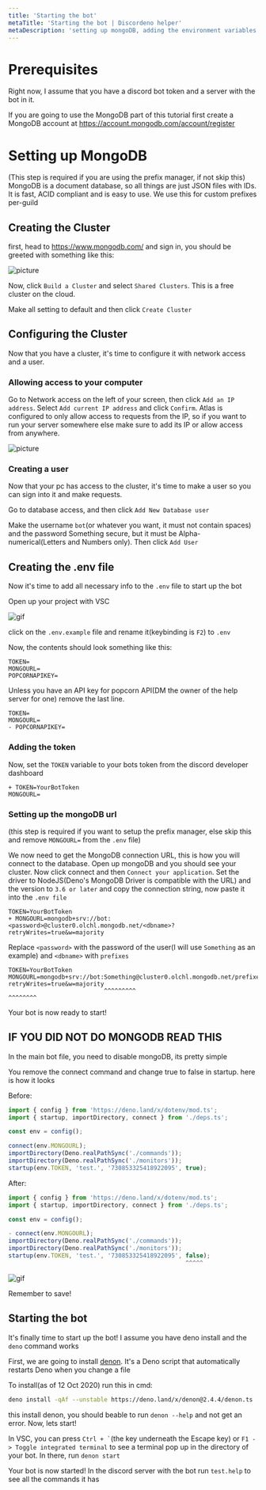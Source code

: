 ```yaml
---
title: 'Starting the bot'
metaTitle: 'Starting the bot | Discordeno helper'
metaDescription: 'setting up mongoDB, adding the environment variables and starting up the bot'
---
```


# Prerequisites

Right now, I assume that you have a discord bot token and a server with the bot in it.

If you are going to use the MongoDB part of this tutorial first create a MongoDB account at <https://account.mongodb.com/account/register>

# Setting up MongoDB

(This step is required if you are using the prefix manager, if not skip this)
MongoDB is a document database, so all things are just JSON files with IDs. It is fast, ACID compliant and is easy to use. We use this for custom prefixes per-guild

## Creating the Cluster

first, head to <https://www.mongodb.com/> and sign in, you should be greeted with something like this:

![picture](https://i.imgur.com/ioRzgnZ.png)

Now, click `Build a Cluster` and select `Shared Clusters`. This is a free cluster on the cloud.

Make all setting to default and then click `Create Cluster`

## Configuring the Cluster

Now that you have a cluster, it's time to configure it with network access and a user.

### Allowing access to your computer

Go to Network access on the left of your screen, then click `Add an IP address`. Select `Add current IP address` and click `Confirm`. Atlas is configured to only allow access to requests from the IP, so if you want to run your server somewhere else make sure to add its IP or allow access from anywhere.

![picture](https://i.imgur.com/dteKGzu.png)

### Creating a user

Now that your pc has access to the cluster, it's time to make a user so you can sign into it and make requests.

Go to database access, and then click `Add New Database user`

Make the username `bot`(or whatever you want, it must not contain spaces) and the password Something secure, but it must be Alpha-numerical(Letters and Numbers only). Then click `Add User`

## Creating the .env file

Now it's time to add all necessary info to the `.env` file to start up the bot

Open up your project with VSC

![gif](https://i.imgur.com/BcRXFgr.gif)

click on the `.env.example` file and rename it(keybinding is `F2`) to `.env`

Now, the contents should look something like this:

```env
TOKEN=
MONGOURL=
POPCORNAPIKEY=
```

Unless you have an API key for popcorn API(DM the owner of the help server for one) remove the last line.

```env
TOKEN=
MONGOURL=
- POPCORNAPIKEY=
```

### Adding the token

Now, set the `TOKEN` variable to your bots token from the discord developer dashboard

```env
+ TOKEN=YourBotToken
MONGOURL=
```

### Setting up the mongoDB url

(this step is required if you want to setup the prefix manager, else skip this and remove `MONGOURL=` from the `.env` file)

We now need to get the MongoDB connection URL, this is how you will connect to the database. Open up mongoDB and you should see your cluster. Now click connect and then `Connect your application`. Set the driver to NodeJS(Deno's MongoDB Driver is compatible with the URL) and the version to `3.6 or later` and copy the connection string, now paste it into the `.env file`

```env
TOKEN=YourBotToken
+ MONGOURL=mongodb+srv://bot:<password>@cluster0.olchl.mongodb.net/<dbname>?retryWrites=true&w=majority
```

Replace `<password>` with the password of the user(I will use `Something` as an example) and `<dbname>` with `prefixes`

```env
TOKEN=YourBotToken
MONGOURL=mongodb+srv://bot:Something@cluster0.olchl.mongodb.net/prefixes?retryWrites=true&w=majority
                           ^^^^^^^^^                            ^^^^^^^^
```

Your bot is now ready to start!

## IF YOU DID NOT DO MONGODB READ THIS

In the main bot file, you need to disable mongoDB, its pretty simple

You remove the connect command and change true to false in startup. here is how it looks

Before:

```ts
import { config } from 'https://deno.land/x/dotenv/mod.ts';
import { startup, importDirectory, connect } from './deps.ts';

const env = config();

connect(env.MONGOURL);
importDirectory(Deno.realPathSync('./commands'));
importDirectory(Deno.realPathSync('./monitors'));
startup(env.TOKEN, 'test.', '730853325418922095', true);
```

After:

```ts
import { config } from 'https://deno.land/x/dotenv/mod.ts';
import { startup, importDirectory, connect } from './deps.ts';

const env = config();

- connect(env.MONGOURL);
importDirectory(Deno.realPathSync('./commands'));
importDirectory(Deno.realPathSync('./monitors'));
startup(env.TOKEN, 'test.', '730853325418922095', false);
                                                  ^^^^^
```

![gif](https://i.imgur.com/EzBYFNI.gif)

Remember to save!

## Starting the bot

It's finally time to start up the bot! I assume you have deno install and the `deno` command works

First, we are going to install [denon](https://deno.land/x/denon). It's a Deno script that automatically restarts Deno when you change a file

To install(as of 12 Oct 2020) run this in cmd:

```sh
deno install -qAf --unstable https://deno.land/x/denon@2.4.4/denon.ts
```

this install denon, you should beable to run `denon --help` and not get an error. Now, lets start!

In VSC, you can press `` Ctrl + ` ``(the key underneath the Escape key) or `F1 -> Toggle integrated terminal` to see a terminal pop up in the directory of your bot. In there, run `denon start`

Your bot is now started! In the discord server with the bot run `test.help` to see all the commands it has
